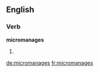 ==English==

===Verb===
'''micromanages'''

# {{third-person singular of|[[micromanage]]}}

[[de:micromanages]]
[[fr:micromanages]]